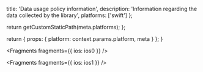 
  title: 'Data usage policy information',
  description: 'Information regarding the data collected by the library',
  platforms: ['swift']
};

  return getCustomStaticPath(meta.platforms);
};

  return {
    props: {
      platform: context.params.platform,
      meta
    }
  };
}


<Fragments fragments={{ ios: ios0 }} />


<Fragments fragments={{ ios: ios1 }} />
